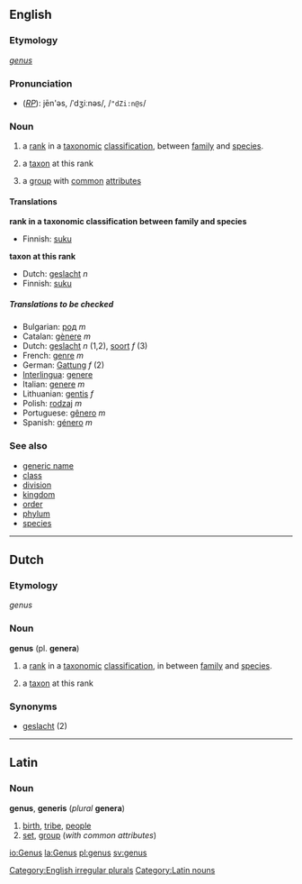==English==
{{wikipedia}}
===Etymology===
{{L.}} ''[[genus#Latin|genus]]''
===Pronunciation===
*(''[[RP]]''): jēn'əs, /ˈdʒiːnəs/, /<tt>"dZi:n@s</tt>/

=== Noun ===
[[Category:English irregular plurals]]
{{en-noun|genus|genera}}

#{{taxonomy}} a [[rank]] in a [[taxonomic]] [[classification]], between [[family]] and [[species]].
#{{taxonomy}} a [[taxon]] at this rank
#a [[group]] with [[common]] [[attribute]]s

==== Translations ====

'''rank in a taxonomic classification between family and species'''
{{top}}
*Finnish: [[suku]]
{{mid}}
{{bottom}}

'''taxon at this rank'''
{{top}}
*Dutch: [[geslacht]] ''n''
*Finnish: [[suku]]
{{mid}}
{{bottom}}
<!--
'''group with common attributes'''
{{top}}
{{mid}}
{{bottom}}
-->

=====Translations to be checked=====
<!--Remove this section once all of the translations below have been moved into
the tables above.-->
{{checktrans}}

*Bulgarian: [[род]] ''m''
*Catalan: [[gènere]] ''m''
*Dutch: [[geslacht]] ''n'' (1,2), [[soort]] ''f'' (3)
*French: [[genre]] ''m''
*German: [[Gattung]] ''f'' (2)
*[[Interlingua]]: [[genere]]
*Italian: [[genere]] ''m''
*Lithuanian: [[gentis]] ''f''
*Polish: [[rodzaj]] ''m''
*Portuguese: [[gênero]] ''m''
*Spanish: [[género]] ''m''

===See also===
*[[generic name]]
*[[class]]
*[[division]]
*[[kingdom]]
*[[order]]
*[[phylum]]
*[[species]]

----
==Dutch==
===Etymology===
{{L.}} ''genus''
=== Noun ===
'''genus''' (pl. '''genera''')
#{{botany}} a [[rank]] in a [[taxonomic]] [[classification]], in between [[family]] and [[species]].
#{{botany}} a [[taxon]] at this rank

===Synonyms===
* [[geslacht]] (2)
----
==Latin==
=== Noun ===
[[Category:Latin nouns]]
'''genus''', '''generis''' (''plural'' '''genera''')
# [[birth]], [[tribe]], [[people]]
# [[set]], [[group]] (''with common attributes'')


[[io:Genus]]
[[la:Genus]]
[[pl:genus]]
[[sv:genus]]
